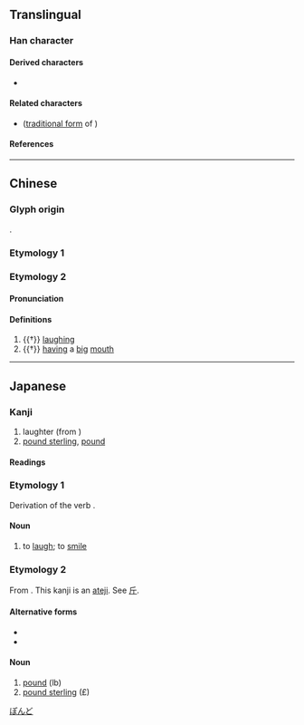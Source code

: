 {{also|聽|聴}}
{{character info/new}}
==Translingual==
{{Han simplified forms|聽|聴|听}}
{{stroke order|strokes=7}}

===Han character===
{{Han char|rn=30|rad=口|as=04|sn=7|four=62021|canj=RHML|ids=⿰口斤}}

====Derived characters====
* {{l|mul|[[厛]], [[𠳇]], [[𥺐]]}}

====Related characters====
* {{l|mul|聽|sc=Hani}} ([[w:Traditional Chinese|traditional form]] of {{l|mul|听|sc=Hani}})

====References====
{{Han ref|kx=0178.160|dkj=03352|dj=0396.020|hdz=10591.020|uh=542C}}

----

==Chinese==

===Glyph origin===
{{Han etym}}
{{Han compound|口|斤|c1=s|c2=p|ls=psc|t1=mouth}}.

===Etymology 1===
{{zh-see|聽}}

===Etymology 2===
{{zh-forms}}

====Pronunciation====
{{zh-pron
|m=yǐn
|c=jan5
|mc=y
|oc=y
|cat=
}}

====Definitions====
{{zh-hanzi}}

# {{†}} [[laugh]]ing
# {{†}} [[having]] a [[big]] [[mouth]]

----

==Japanese==

===Kanji===
{{ja-kanji|grade=|rs=口04}}

# laughter (from {{ja-l|笑う}})
# [[pound sterling]], [[pound]]

====Readings====
{{ja-readings
|goon=ぎん
|kanon=きん
|kun=わら-う<わら-ふ, ポンド-}}

===Etymology 1===
{{ja-kanjitab|わらう|yomi=kun}}
Derivation of the verb {{m|ja|笑う|tr=warau||to laugh; to smile}}.

====Noun====
{{ja-noun|わらう}}

# to [[laugh]]; to [[smile]] {{attention|ja|this doesn't look like the definition of a noun}}

===Etymology 2===
{{ja-kanjitab|ぽんど|yomi=kun}}
From {{etyl|en|ja|sort=ぽんど}} {{m|en|pound}}. This kanji is an [[当て字|ateji]]. See [[斤]].

====Alternative forms====
* {{l|ja|封}}
* {{l|ja|磅}}

====Noun====
{{ja-noun|ポンド}}

# [[pound]] (lb)
# [[pound sterling]] (£)

[[Category:Japanese terms spelled with ateji|ぽんど]]